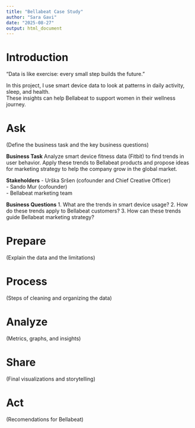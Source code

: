 ```yaml
---
title: "Bellabeat Case Study"
author: "Sara Gavi"
date: "2025-08-27"
output: html_document
---
```

# Introduction  

“Data is like exercise: every small step builds the future.”  

In this project, I use smart device data to look at patterns in daily activity, sleep, and health.  
These insights can help Bellabeat to support women in their wellness journey.  

# Ask
(Define the business task and the key business questions)

**Business Task**
Analyze smart device fitness data (Fitbit) to find trends in user behavior. Apply these trends to Bellabeat products and propose ideas for marketing strategy to help the company grow in the global market.

**Stakeholders**
- Urška Sršen (cofounder and Chief Creative Officer)  
- Sando Mur (cofounder)  
- Bellabeat marketing team  

**Business Questions**
1. What are the trends in smart device usage? 
2. How do these trends apply to Bellabeat customers?
3. How can these trends guide Bellabeat marketing strategy?

# Prepare
(Explain the data and the limitations)

# Process
(Steps of cleaning and organizing the data)

# Analyze
(Metrics, graphs, and insights)

# Share
(Final visualizations and storytelling)

# Act
(Recomendations for Bellabeat)
